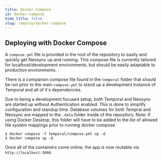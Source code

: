 ```yaml
---
title: Docker Compose
id: docker-compose
hide_title: false
slug: /deploy/docker-compose
---
```


## Deploying with Docker Compose

A `compose.yml` file is provided in the root of the repository to easily and quickly get Neosync up and running.
This compose file is currently tailored for localhost/development environments, but should be easily adaptable to production environments.

There is a companion compose file found in the `temporal` folder that should be run prior to the main `compose.yml` to stand up a development instance of Temporal and all of it's dependencies.

Due to being a development focused setup, both Temporal and Neosync are started up without Authentication enabled. This is done to simplify configuration and standup time.
Database volumes for both Tempral and Neosync are mapped to the `.data` folder inside of the repository. Note: If using Docker Desktop, this folder will have to be added to the list of allowed file system mappings prior to running docker compose.

```
$ docker compose -f temporal/compose.yml up -d
$ docker compose up -d
```

Once all of the containers come online, the app is now routable via `http://localhost:3000`.
